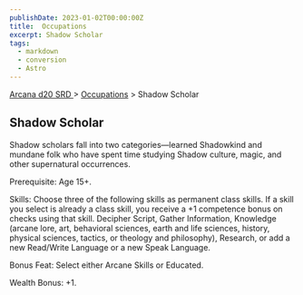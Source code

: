 ```yaml
---
publishDate: 2023-01-02T00:00:00Z
title:  Occupations
excerpt: Shadow Scholar
tags:
  - markdown
  - conversion
  - Astro
---
```


[ Arcana d20 SRD ](/#arcanaD20) > [ Occupations](arcana-d20-srd-occupations-index) > Shadow Scholar

##  Shadow Scholar

Shadow scholars fall into two categories—learned Shadowkind and mundane folk
who have spent time studying Shadow culture, magic, and other supernatural
occurrences.

Prerequisite: Age 15+.

Skills: Choose three of the following skills as permanent class skills. If a
skill you select is already a class skill, you receive a +1 competence bonus
on checks using that skill. Decipher Script, Gather Information, Knowledge
(arcane lore, art, behavioral sciences, earth and life sciences, history,
physical sciences, tactics, or theology and philosophy), Research, or add a
new Read/Write Language or a new Speak Language.

Bonus Feat: Select either Arcane Skills or Educated.

Wealth Bonus: +1.

